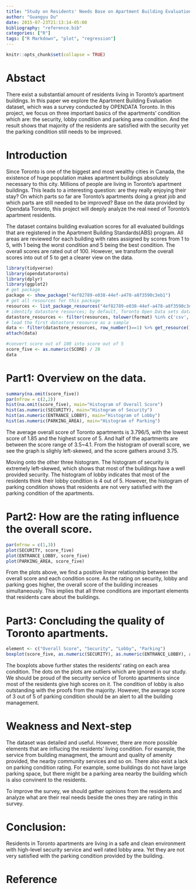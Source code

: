 ```yaml
---
title: "Study on Residents' Needs Base on Apartment Building Evaluation"
author: "Guangyu Du"
date: 2015-07-23T21:13:14-05:00
bibliography: "reference.bib"
categories: ["R"]
tags: ["R Markdown", "plot", "regression"]
---
```


```r
knitr::opts_chunk$set(collapse = TRUE)
```

# Abstact
There exist a substantial amount of residents living in Toronto's apartment buildings. In this paper we explore the Apartment Building Evaluation dataset, which was a survey conducted by OPENDATA Toronto. In this project, we focus on three important basics of the apartments' condition which are: the security, lobby condition and parking area condition. And the result shows that majority of the residents are satisfied with the security yet the parking condition still needs to be improved.


# Introduction

Since Toronto is one of the biggest and most wealthy cities in Canada, the existence of huge population makes apartment buildings absolutely necessary to this city. Millions of people are living in Toronto's apartment buildings. This leads to a interesting question: are they really enjoying their stay? On which parts so far are Toronto's apartments doing a great job and which parts are still needed to be improved? Base on the data provided by Opendata Toronto, this project will deeply analyze the real need of Toronto's apartment residents.

The dataset contains building evaluation scores for all evaluated buildings that are registered in the Apartment Building Standards(ABS) program. All areas are reviewed for each building with rates assigned by scores from 1 to 5, with 1 being the worst condition and 5 being the best condition. The overall scores are rated out of 100. However, we transform the overall scores into out of 5 to get a clearer view on the data.



```r
library(tidyverse)
library(opendatatoronto)
library(dplyr)
library(ggplot2)
# get package
package <- show_package("4ef82789-e038-44ef-a478-a8f3590c3eb1")
# get all resources for this package
resources <- list_package_resources("4ef82789-e038-44ef-a478-a8f3590c3eb1")
# identify datastore resources; by default, Toronto Open Data sets datastore resource format to CSV for non-geospatial and GeoJSON for geospatial resources
datastore_resources <- filter(resources, tolower(format) %in% c('csv', 'geojson'))
# load the first datastore resource as a sample
data <- filter(datastore_resources, row_number()==1) %>% get_resource()
attach(data)
```


```r
#convert score out of 100 into score out of 5
score_five <- as.numeric(SCORE) / 20
data
```

# Part1: Overview on the data.

```r
summary(na.omit(score_five))
par(mfrow = c(2,2))
hist(na.omit(score_five), main="Histogram of Overall Score")
hist(as.numeric(SECURITY), main="Histogram of Security")
hist(as.numeric(ENTRANCE_LOBBY), main="Histogram of Lobby")
hist(as.numeric(PARKING_AREA), main="Histogram of Parking")
```
The average overall score of Toronto apartments is 3.796/5, with the lowest score of 1.85 and the highest score of 5. And half of the apartments are between the score range of 3.5~4.1. From the histogram of overall score, we see the graph is slighly left-skewed, and the score gathers around 3.75. 

Moving onto the other three histogram. The histogram of security is extremely left-skewed, which shows that most of the buildings have a well provided security. The histogram of lobby indicates that most of the residents think their lobby condition is 4 out of 5. However, the histogram of parking condition shows that residents are not very satisfied with the parking condition of the apartments.


# Part2: How are the rating influence the overall score.
```r
par(mfrow = c(1,3))
plot(SECURITY, score_five)
plot(ENTRANCE_LOBBY, score_five)
plot(PARKING_AREA, score_five)
```

From the plots above, we find a positive linear relationship between the overall score and each condition score. As the rating on security, lobby and parking goes higher, the overall score of the building increases simultaneously. This implies that all three conditions are important elements that residents care about the buildings.

# Part3: Concluding the quality of Toronto apartments.

```r
element <- c("Overall Score", "Security", "Lobby", "Parking")
boxplot(score_five, as.numeric(SECURITY), as.numeric(ENTRANCE_LOBBY), as.numeric(PARKING_AREA), names = element, horizontal = FALSE, main = "Boxplot of Overall Score and Area Conditions", ylab= "score out of 5")
```

The boxplots above further states the residents' rating on each area condition. The dots on the plots are outliers which are ignored in our study. We should be proud of the security service of Toronto apartments since most of the residents give high scores on it. The condition of lobby is also outstanding with the proofs from the majority. However, the average score of 3 out of 5 of parking condition should be an alert to all the building management. 

# Weakness and Next-step

The dataset was detailed and useful. However, there are more possible elements that are influcing the residents' living condition. For example, the service from building managment, the amount and quality of amenity provided, the nearby community services and so on. There also exist a lack on parking condition rating. For example, some buildings do not have large parking space, but there might be a parking area nearby the building which is also convinent to the residents. 

To improve the survey, we should gather opinions from the residents and analyze what are their real needs beside the ones they are rating in this survey.

# Conclusion:

Residents in Toronto apartments are living in a safe and clean environment with high-level security service and well rated lobby area. Yet they are not very satisfied with the parking condition provided by the building. 


# Reference

